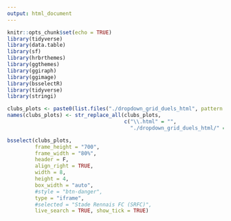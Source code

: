 ```yaml
---
output: html_document
---
```


```r
knitr::opts_chunk$set(echo = TRUE)
library(tidyverse)
library(data.table)
library(sf)
library(hrbrthemes)
library(ggthemes)
library(ggiraph)
library(ggimage)
library(bsselectR)
library(tidyverse)
library(stringi)

clubs_plots <- paste0(list.files("./dropdown_grid_duels_html", pattern ="\\.html$",full.names = TRUE))
names(clubs_plots) <- str_replace_all(clubs_plots, 
                                      c("\\.html" = "", 
                                        "./dropdown_grid_duels_html/" = ""))

bsselect(clubs_plots,
         frame_height = "700",
         frame_width = "80%", 
         header = F,
         align_right = TRUE,
         width = 8,
         height = 4,
         box_width = "auto",
         #style = "btn-danger",
         type = "iframe", 
         #selected = "Stade Rennais FC (SRFC)", 
         live_search = TRUE, show_tick = TRUE)


```
